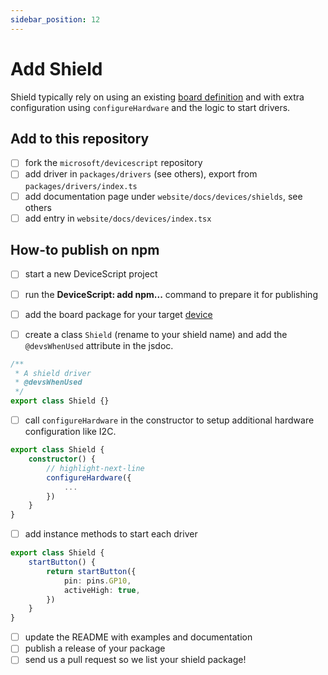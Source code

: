 ```yaml
---
sidebar_position: 12
---
```


# Add Shield

Shield typically rely on using an existing [board definition](/developer/board-configuration)
and with extra configuration using `configureHardware`
and the logic to start drivers.

## Add to this repository

-   [ ] fork the `microsoft/devicescript` repository
-   [ ] add driver in `packages/drivers` (see others), export from `packages/drivers/index.ts`
-   [ ] add documentation page under `website/docs/devices/shields`, see others
-   [ ] add entry in `website/docs/devices/index.tsx`

## How-to publish on npm

-   [ ] start a new DeviceScript project
-   [ ] run the **DeviceScript: add npm...** command to prepare it for publishing
-   [ ] add the board package for your target [device](/devices)

-   [ ] create a class `Shield` (rename to your shield name) and add the `@devsWhenUsed` attribute in the jsdoc.

```ts skip
/**
 * A shield driver
 * @devsWhenUsed
 */
export class Shield {}
```

-   [ ] call `configureHardware` in the constructor to setup additional hardware configuration like I2C.

```ts skip
export class Shield {
    constructor() {
        // highlight-next-line
        configureHardware({
            ...
        })
    }
}
```

-   [ ] add instance methods to start each driver

```ts skip
export class Shield {
    startButton() {
        return startButton({
            pin: pins.GP10,
            activeHigh: true,
        })
    }
}
```

-   [ ] update the README with examples and documentation
-   [ ] publish a release of your package
-   [ ] send us a pull request so we list your shield package!
